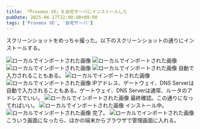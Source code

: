 ```yaml
---
title: 「Proxmox VE」を自宅サーバにインストールした
pubDate: 2025-06-17T22:00:00+09:00
tags: ['Proxmox VE', '自宅サーバ']
---
```



スクリーンショットをめっちゃ撮った。以下のスクリーンショットの通りにインストールする。

<Image src={screenshot01} alt="ローカルでインポートされた画像" width={1920} loading="lazy" />

<Image src={screenshot02} alt="ローカルでインポートされた画像" width={1920} loading="lazy" />

<Image src={screenshot03} alt="ローカルでインポートされた画像" width={1920} loading="lazy" />

<Image src={screenshot04} alt="ローカルでインポートされた画像" width={1920} loading="lazy" />
自動で入力されることもある。

<Image src={screenshot05} alt="ローカルでインポートされた画像" width={1920} loading="lazy" />

<Image src={screenshot06} alt="ローカルでインポートされた画像" width={1920} loading="lazy" />
IPアドレス、ゲートウェイ、DNS Serverは自動で入力されることもある。ゲートウェイ、DNS Serverは通常、ルータのアドレスでいい。

<Image src={screenshot07} alt="ローカルでインポートされた画像" width={1920} loading="lazy" />
最終確認。この通りになってればいい。

<Image src={screenshot08} alt="ローカルでインポートされた画像" width={1920} loading="lazy" />
インストール中。

<Image src={screenshot09} alt="ローカルでインポートされた画像" width={1920} loading="lazy" />
完了。

<Image src={screenshot10} alt="ローカルでインポートされた画像" width={1920} loading="lazy" />
こういう画面になったら、ほかの端末からブラウザで管理画面に入れる。
